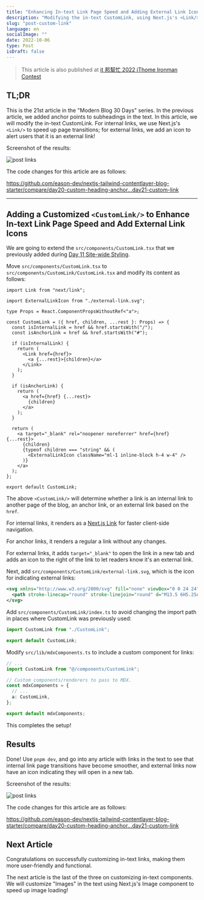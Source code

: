 ```yaml
---
title: "Enhancing In-text Link Page Speed and Adding External Link Icons - Modern Next.js Blog Series #21"
description: "Modifying the in-text CustomLink, using Next.js's <Link/> for internal links to accelerate page transitions; adding an external link icon for external links"
slug: "post-custom-link"
language: en
socialImage: ""
date: 2022-10-06
type: Post
isDraft: false
---
```


> This article is also published at [it 邦幫忙 2022 iThome Ironman Contest](https://ithelp.ithome.com.tw/articles/10305241)

## TL;DR

This is the 21st article in the "Modern Blog 30 Days" series. In the previous article, we added anchor points to subheadings in the text. In this article, we will modify the in-text CustomLink. For internal links, we use Next.js's `<Link/>` to speed up page transitions; for external links, we add an icon to alert users that it is an external link!

Screenshot of the results:

![post links](https://i.imgur.com/BILvjrj.jpg)

The code changes for this article are as follows:

https://github.com/eason-dev/nextjs-tailwind-contentlayer-blog-starter/compare/day20-custom-heading-anchor...day21-custom-link

---

## Adding a Customized `<CustomLink/>` to Enhance In-text Link Page Speed and Add External Link Icons

We are going to extend the `src/components/CustomLink.tsx` that we previously added during [Day 11 Site-wide Styling](/posts/blog-site-style).

Move `src/components/CustomLink.tsx` to `src/components/CustomLink/CustomLink.tsx` and modify its content as follows:

```tsx
import Link from "next/link";

import ExternalLinkIcon from "./external-link.svg";

type Props = React.ComponentPropsWithoutRef<"a">;

const CustomLink = ({ href, children, ...rest }: Props) => {
  const isInternalLink = href && href.startsWith("/");
  const isAnchorLink = href && href.startsWith("#");

  if (isInternalLink) {
    return (
      <Link href={href}>
        <a {...rest}>{children}</a>
      </Link>
    );
  }

  if (isAnchorLink) {
    return (
      <a href={href} {...rest}>
        {children}
      </a>
    );
  }

  return (
    <a target="_blank" rel="noopener noreferrer" href={href} {...rest}>
      {children}
      {typeof children === "string" && (
        <ExternalLinkIcon className="ml-1 inline-block h-4 w-4" />
      )}
    </a>
  );
};

export default CustomLink;
```

The above `<CustomLink/>` will determine whether a link is an internal link to another page of the blog, an anchor link, or an external link based on the `href`.

For internal links, it renders as a [Next.js Link](https://nextjs.org/docs/routing/introduction#linking-between-pages) for faster client-side navigation.

For anchor links, it renders a regular a link without any changes.

For external links, it adds `target="_blank"` to open the link in a new tab and adds an icon to the right of the link to let readers know it's an external link.

Next, add `src/components/CustomLink/external-link.svg`, which is the icon for indicating external links:

```svg
<svg xmlns="http://www.w3.org/2000/svg" fill="none" viewBox="0 0 24 24" stroke-width="1.5" stroke="currentColor" class="w-6 h-6">
  <path stroke-linecap="round" stroke-linejoin="round" d="M13.5 6H5.25A2.25 2.25 0 003 8.25v10.5A2.25 2.25 0 005.25 21h10.5A2.25 2.25 0 0018 18.75V10.5m-10.5 6L21 3m0 0h-5.25M21 3v5.25" />
</svg>
```

Add `src/components/CustomLink/index.ts` to avoid changing the import path in places where CustomLink was previously used:

```ts
import CustomLink from "./CustomLink";

export default CustomLink;
```

Modify `src/lib/mdxComponents.ts` to include a custom component for links:

```ts
// ...
import CustomLink from "@/components/CustomLink";

// Custom components/renderers to pass to MDX.
const mdxComponents = {
  // ...
  a: CustomLink,
};

export default mdxComponents;
```

This completes the setup!

## Results

Done! Use `pnpm dev`, and go into any article with links in the text to see that internal link page transitions have become smoother, and external links now have an icon indicating they will open in a new tab.

Screenshot of the results:

![post links](https://i.imgur.com/BILvjrj.jpg)

The code changes for this article are as follows:

https://github.com/eason-dev/nextjs-tailwind-contentlayer-blog-starter/compare/day20-custom-heading-anchor...day21-custom-link

## Next Article

Congratulations on successfully customizing in-text links, making them more user-friendly and functional.

The next article is the last of the three on customizing in-text components. We will customize "Images" in the text using Next.js's Image component to speed up image loading!
